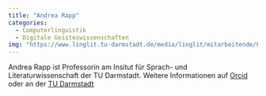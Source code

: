 ```yaml
---
title: "Andrea Rapp"
categories:
  - Computerlinguistik
  - Digitale Geisteswissenschaften
img: "https://www.linglit.tu-darmstadt.de/media/linglit/mitarbeitende/FotoRappAndrea_vonKatrinBinner_415x415.jpg"
---
```


Andrea Rapp ist Professorin am Insitut für Sprach- und Literaturwissenschaft der TU Darmstadt. Weitere Informationen auf <a href=https://orcid.org/0000-0003-4933-4397>Orcid</a> oder an der <a href=https://www.linglit.tu-darmstadt.de/institutlinglit/mitarbeitende/andrearapp/index.de.jsp>TU Darmstadt</a>

